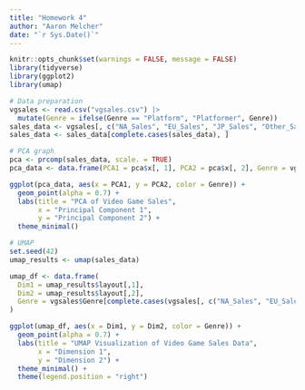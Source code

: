 ```yaml
---
title: "Homework 4"
author: "Aaron Melcher"
date: "`r Sys.Date()`"
---
```


```r
knitr::opts_chunk$set(warnings = FALSE, message = FALSE)
library(tidyverse)
library(ggplot2)
library(umap)
```

```r
# Data preparation
vgsales <- read.csv("vgsales.csv") |>
  mutate(Genre = ifelse(Genre == "Platform", "Platformer", Genre))
sales_data <- vgsales[, c("NA_Sales", "EU_Sales", "JP_Sales", "Other_Sales", "Global_Sales")]
sales_data <- sales_data[complete.cases(sales_data), ]
```

```r
# PCA graph
pca <- prcomp(sales_data, scale. = TRUE)
pca_data <- data.frame(PCA1 = pca$x[, 1], PCA2 = pca$x[, 2], Genre = vgsales$Genre[1:nrow(sales_data)])

ggplot(pca_data, aes(x = PCA1, y = PCA2, color = Genre)) +
  geom_point(alpha = 0.7) +
  labs(title = "PCA of Video Game Sales",
       x = "Principal Component 1",
       y = "Principal Component 2") +
  theme_minimal()
```
```r
# UMAP
set.seed(42)
umap_results <- umap(sales_data)

umap_df <- data.frame(
  Dim1 = umap_results$layout[,1],
  Dim2 = umap_results$layout[,2],
  Genre = vgsales$Genre[complete.cases(vgsales[, c("NA_Sales", "EU_Sales", "JP_Sales", "Other_Sales", "Global_Sales")])]
)

ggplot(umap_df, aes(x = Dim1, y = Dim2, color = Genre)) +
  geom_point(alpha = 0.7) +
  labs(title = "UMAP Visualization of Video Game Sales Data",
       x = "Dimension 1",
       y = "Dimension 2") +
  theme_minimal() +
  theme(legend.position = "right")
```